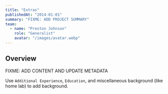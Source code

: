 ```yaml
---
title: "Extras"
publishedAt: "2014-01-01"
summary: "FIXME: ADD PROJECT SUMMARY"
team:
  - name: "Preston Johnson"
    role: "Generalist"
    avatar: "/images/avatar.webp"
---
```


## Overview

FIXME: ADD CONTENT AND UPDATE METADATA

Use `Additional Experience`, `Education`, and miscellaneous background (like home lab) to add background.
